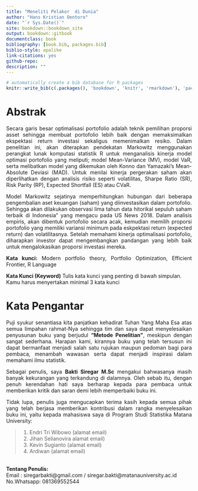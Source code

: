 --- 
title: "Meneliti Pelakor  di Dunia"
author: "Hans Kristian Oentoro"
date: "`r Sys.Date()`"
site: bookdown::bookdown_site
output: bookdown::gitbook
documentclass: book
bibliography: [book.bib, packages.bib]
biblio-style: apalike
link-citations: yes
github-repo: 
description: ""
---

```{r include=FALSE}
# automatically create a bib database for R packages
knitr::write_bib(c(.packages(), 'bookdown', 'knitr', 'rmarkdown'), 'packages.bib')
```

# Abstrak
<div style="text-align: justify"> 
Secara garis besar optimalisasi portofolio adalah teknik pemilihan proporsi asset sehingga membuat portofolio lebih baik dengan memaksimalkan ekspektasi return investasi sekaligus memenimalkan resiko. Dalam penelitian ini, akan diterapkan pendekatan Markowitz menggunakan perangkat lunak komputasi statistik R untuk menganalisis kinerja model optimasi portofolio yang meliputi; model Mean-Variance (MV), model VaR, serta melibatkan model yang dikemukan oleh Konno dan Yamazaki's Mean-Absolute Deviasi (MAD). Untuk menilai kinerja pergerakan saham akan diperlihatkan dengan analisis risiko seperti volatilitas, Sharpe Ratio (SR), Risk Parity (RP), Expected Shortfall (ES) atau CVaR. 

Model Markowitz sejatinya memperhitungkan hubungan dari beberapa pengembalian aset keuangan (saham) yang diinvestasikan dalam portofolio. Sehingga akan dilakukan observasi lima tahun data hitorikal sepuluh saham terbaik di Indonesia” yang mengacu pada US News 2018. Dalam analisis empiris, akan dibentuk portofolio secara acak, kemudian memilih proporsi portofolio yang memiliki variansi minimum pada eskpektasi return (expected return) dan volatilitasnya. Setelah memahami kinerja optimalisasi portofolio, diharapkan investor dapat mengembangkan pandangan yang lebih baik untuk mengalokasikan proporsi investasi mereka. 


**Kata kunci:** Modern portfolio theory, Portfolio Optimization, Efficient Frontier, R Language 
</div>



**Kata Kunci (Keyword)**
Tulis kata kunci yang penting di bawah simpulan. Kamu harus menyertakan minimal 3 kata kunci
</div>

# Kata Pengantar
<div style="text-align: justify"> 
Puji syukur senantiasa kita panjatkan kehadirat Tuhan Yang Maha Esa atas semua limpahan rahmat-Nya sehingga tim dan saya dapat menyelesaikan penyusunan buku yang berjudul **"Metode Penelitian"**, meskipun dengan sangat sederhana. Harapan kami, kirannya buku yang telah tersusun ini dapat bermanfaat menjadi salah satu rujukan maupun pedoman bagi para pembaca, menambah wawasan serta dapat menjadi inspirasi dalam memahami ilmu statistik.  

Sebagai penulis, saya **Bakti Siregar M.Sc** mengakui bahwasanya masih banyak kekurangan yang terkandung di dalamnya. Oleh sebab itu, dengan penuh kerendahan hati saya berharap kepada para pembaca untuk memberikan kritik dan saran demi lebih memperbaiki buku ini.

Tidak lupa, penulis juga mengucapkan terima kasih kepada semua pihak yang telah berjasa memberikan kontribusi dalam rangka menyelesaikan buku ini, yaitu kepada mahasiswa saya di Program Studi Statistika Matana University: 

> 1. Endri Tri Wibowo (alamat email)
> 2. Jihan Selianovira alamat email)
> 3. Kevin Sugianto (alamat email)
> 4. Ardiwan (alamat email)

<br>
**Tentang Penulis:**
<br>
Email      : siregarbakti@gmail.com / siregar.bakti@matanauniversity.ac.id <br>
No.Whatsapp: 081369552544

</div>






